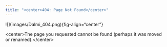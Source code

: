 ```yaml
---
title: "<center>404: Page Not Found</center>"
---
```


\![\](images/Dalmi_404.png){fig-align="center"}

\<center\>The page you requested cannot be found (perhaps it was moved or renamed).\</center\>
